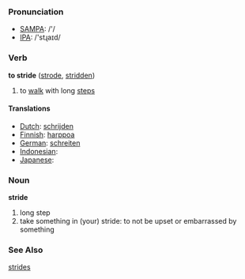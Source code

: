 === Pronunciation ===
*[[w:SAMPA|SAMPA]]: /'/
*[[w:IPA|IPA]]: /'stɻaɪd/

=== Verb ===

'''to stride''' ([[strode]], [[stridden]])

# to [[walk]] with long [[steps]]

==== Translations ====
*[[Dutch]]: [[schrijden]]
*[[Finnish]]: [[harppoa]]
*[[German]]: [[schreiten]]
*[[Indonesian]]: [[]]
*[[Japanese]]: [[]]

=== Noun ===

'''stride'''

# long step
# take something in (your) stride: to not be upset or embarrassed by something

===See Also===

[[strides]]